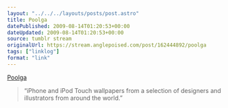```yaml
---
layout: "../../../layouts/posts/post.astro"
title: Poolga
datePublished: 2009-08-14T01:20:53+00:00
dateUpdated: 2009-08-14T01:20:53+00:00
source: tumblr stream
originalUrl: https://stream.anglepoised.com/post/162444892/poolga
tags: ["linklog"]
format: "link"
---
```


[Poolga][1]

> &ldquo;iPhone and iPod Touch wallpapers from a selection of designers and illustrators from around the world.&rdquo;

[1]: http://poolga.com/
